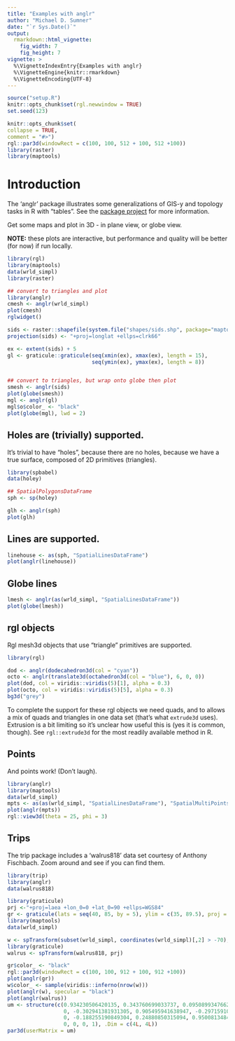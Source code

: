 ```yaml
---
title: "Examples with anglr"
author: "Michael D. Sumner"
date: "`r Sys.Date()`"
output:
  rmarkdown::html_vignette:
    fig_width: 7
    fig_height: 7
vignette: >
  %\VignetteIndexEntry{Examples with anglr}
  %\VignetteEngine{knitr::rmarkdown}
  %\VignetteEncoding{UTF-8}
---
```



```r
source("setup.R")
knitr::opts_chunk$set(rgl.newwindow = TRUE)
set.seed(123)
```

```r
knitr::opts_chunk$set(
collapse = TRUE,
comment = "#>")
rgl::par3d(windowRect = c(100, 100, 512 + 100, 512 +100))
library(raster)
library(maptools)
```

# Introduction

The 'anglr' package illustrates some generalizations of GIS-y and topology tasks in R with "tables". See the [package project](https://github.com/r-gris/anglr/blob/master/README.md) for more information. 


Get some maps and plot in 3D - in plane view, or globe view. 

**NOTE:** these plots are interactive, but performance and quality will be better (for now) if run locally. 




```r

library(rgl)
library(maptools)
data(wrld_simpl)
library(raster)

## convert to triangles and plot 
library(anglr)
cmesh <- anglr(wrld_simpl)
plot(cmesh)
rglwidget()
```



```r
sids <- raster::shapefile(system.file("shapes/sids.shp", package="maptools"))
projection(sids) <- "+proj=longlat +ellps=clrk66"

ex <- extent(sids) + 5
gl <- graticule::graticule(seq(xmin(ex), xmax(ex), length = 15), 
                           seq(ymin(ex), ymax(ex), length = 8))


## convert to triangles, but wrap onto globe then plot
smesh <- anglr(sids)
plot(globe(smesh))
mgl <- anglr(gl)
mgl$o$color_ <- "black"
plot(globe(mgl), lwd = 2)
```



## Holes are (trivially) supported. 

It's trivial to have "holes", because there are no holes, because we have a true surface, composed of 2D primitives (triangles). 

```r
library(spbabel)
data(holey)

## SpatialPolygonsDataFrame
sph <- sp(holey)

glh <- anglr(sph)
plot(glh)
```




## Lines are supported. 


```r
linehouse <- as(sph, "SpatialLinesDataFrame")
plot(anglr(linehouse))
```




## Globe lines

```r
lmesh <- anglr(as(wrld_simpl, "SpatialLinesDataFrame"))
plot(globe(lmesh))
```





## rgl objects

Rgl mesh3d objects that use "triangle" primitives are supported. 

```r
library(rgl)

dod <- anglr(dodecahedron3d(col = "cyan"))
octo <- anglr(translate3d(octahedron3d(col = "blue"), 6, 0, 0))
plot(dod, col = viridis::viridis(5)[1], alpha = 0.3)
plot(octo, col = viridis::viridis(5)[5], alpha = 0.3)
bg3d("grey")
```



To complete the support for these rgl objects we need quads, and to allows a mix of quads and triangles in one data set (that's what `extrude3d` uses). Extrusion is a bit limiting so it's unclear how useful this is (yes it is common, though). See `rgl::extrude3d` for the most readily available method in R. 


## Points


And points work!  (Don't laugh). 


```r
library(anglr)
library(maptools)
data(wrld_simpl)
mpts <- as(as(wrld_simpl, "SpatialLinesDataFrame"), "SpatialMultiPointsDataFrame")
plot(anglr(mpts))
rgl::view3d(theta = 25, phi = 3)
```


## Trips

The trip package includes  a 'walrus818' data set courtesy of Anthony Fischbach.  Zoom around and see if you can find them. 

```r
library(trip)
library(anglr)
data(walrus818)

library(graticule)
prj <-"+proj=laea +lon_0=0 +lat_0=90 +ellps=WGS84"
gr <- graticule(lats = seq(40, 85, by = 5), ylim = c(35, 89.5), proj = prj)
library(maptools)
data(wrld_simpl)

w <- spTransform(subset(wrld_simpl, coordinates(wrld_simpl)[,2] > -70),  prj)
library(graticule)
walrus <- spTransform(walrus818, prj)

gr$color_ <- "black"
rgl::par3d(windowRect = c(100, 100, 912 + 100, 912 +100))
plot(anglr(gr))
w$color_ <- sample(viridis::inferno(nrow(w)))
plot(anglr(w), specular = "black")
plot(anglr(walrus))
um <- structure(c(0.934230506420135, 0.343760699033737, 0.0950899347662926, 
                  0, -0.302941381931305, 0.905495941638947, -0.297159105539322, 
                  0, -0.188255190849304, 0.24880850315094, 0.950081348419189, 0, 
                  0, 0, 0, 1), .Dim = c(4L, 4L))
par3d(userMatrix = um)

```

